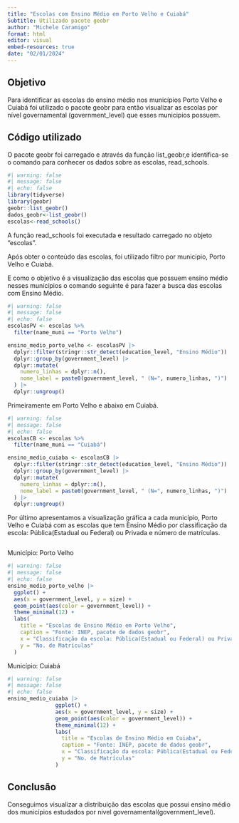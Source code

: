 ---
title: "Escolas com Ensino Médio em Porto Velho e Cuiabá"
Subtitle: Utilizado pacote geobr 
author: "Michele Caramigo"
format: html
editor: visual
embed-resources: true
date: "02/01/2024"
---

## Objetivo 

Para identificar as escolas do ensino médio nos municípios Porto Velho e Cuiabá foi utilizado o pacote geobr para então visualizar as escolas por nível governamental (government_level) que esses municipios possuem.

## Código utilizado

O pacote geobr foi carregado e através da função list_geobr,e identifica-se o comando para conhecer os dados sobre as escolas, read_schools.

```{r}
#| warning: false
#| message: false
#| echo: false
library(tidyverse)
library(geobr)
geobr::list_geobr()
dados_geobr<-list_geobr()
escolas<-read_schools()
```

A função read_schools foi executada e resultado carregado no objeto "escolas".

Após obter o conteúdo das escolas, foi utilizado filtro por municipio, Porto Velho e Cuiabá.

E como o objetivo é a visualização das escolas que possuem ensino médio nesses municípios o comando seguinte é para fazer a busca das escolas com Ensino Médio.

```{r}
#| warning: false
#| message: false
#| echo: false
escolasPV <- escolas %>% 
  filter(name_muni == "Porto Velho")  

ensino_medio_porto_velho <- escolasPV |>
  dplyr::filter(stringr::str_detect(education_level, "Ensino Médio")) |>
  dplyr::group_by(government_level) |> 
  dplyr::mutate(
    numero_linhas = dplyr::n(),
    nome_label = paste0(government_level, " (N=", numero_linhas, ")")
  ) |> 
  dplyr::ungroup()

```

Primeiramente em Porto Velho e abaixo em Cuiabá.

```{r}
#| warning: false
#| message: false
#| echo: false
escolasCB <- escolas %>% 
  filter(name_muni == "Cuiabá")

ensino_medio_cuiaba <- escolasCB |>
  dplyr::filter(stringr::str_detect(education_level, "Ensino Médio")) |>
  dplyr::group_by(government_level) |> 
  dplyr::mutate(
    numero_linhas = dplyr::n(),
    nome_label = paste0(government_level, " (N=", numero_linhas, ")")
  ) |> 
  dplyr::ungroup()

```

Por último apresentamos a visualização gráfica a cada município, Porto Velho e Cuiabá com as escolas que tem Ensino Médio por classificação da escola: Pública(Estadual ou Federal) ou Privada e número de matrículas.

```         
```

Município: Porto Velho

```{r}
#| warning: false
#| message: false
#| echo: false
ensino_medio_porto_velho |>
  ggplot() +
  aes(x = government_level, y = size) +
  geom_point(aes(color = government_level)) +
  theme_minimal(12) +
  labs(
    title = "Escolas de Ensino Médio em Porto Velho",
    caption = "Fonte: INEP, pacote de dados geobr",
    x = "Classificação da escola: Pública(Estadual ou Federal) ou Privada",
    y = "No. de Matrículas"
  )
```

Município: Cuiabá

```{r}
#| warning: false
#| message: false
#| echo: false
ensino_medio_cuiaba |>
               ggplot() +
               aes(x = government_level, y = size) +
               geom_point(aes(color = government_level)) +
               theme_minimal(12) +
               labs(
                 title = "Escolas de Ensino Médio em Cuiaba",
                 caption = "Fonte: INEP, pacote de dados geobr",
                 x = "Classificação da escola: Pública(Estadual ou Federal) ou Privada",
                 y = "No. de Matrículas"
               )
```

## Conclusão

Conseguimos visualizar a distribuição das escolas que possui ensino médio dos municípios estudados por nivel governamental(government_level).
